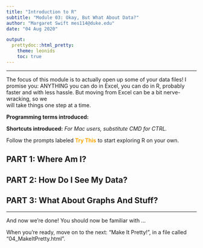 ```yaml
---
title: "Introduction to R"
subtitle: "Module 03: Okay, But What About Data?"
author: "Margaret Swift mes114@duke.edu"
date: "04 Aug 2020"

output:
  prettydoc::html_pretty:
    theme: leonids
    toc: true
---
```

***

The focus of this module is to actually open up some of your data files! I 
promise you: ANYTHING you can do in Excel, you can do in R, probably faster
and with less hassle. But moving from Excel can be a bit nerve-wracking, so we  
will take things one step at a time.

**Programming terms introduced:** 

**Shortcuts introduced:**
*For Mac users, substitute CMD for CTRL.*

Follow the prompts labeled <span style="color:orange">**Try This**</span> to start exploring R on your own.

## PART 1: Where Am I?


## PART 2: How Do I See My Data?


## PART 3: What About Graphs And Stuff?


***
And now we're done! You should now be familiar with ...

When you're ready, move on to the next: "Make It Pretty!", in a file called "04_MakeItPretty.html".
